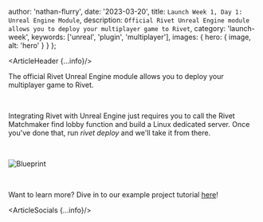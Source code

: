 
  author: 'nathan-flurry',
  date: '2023-03-20',
  title: `Launch Week 1, Day 1: Unreal Engine Module`,
  description: `Official Rivet Unreal Engine module allows you to deploy your multiplayer game to Rivet`,
  category: 'launch-week',
  keywords: ['unreal', 'plugin', 'multiplayer'], 
  images: {
    hero: {
      image,
      alt: 'hero'
    }
  }
};

<ArticleHeader {...info}/>

The official Rivet Unreal Engine module allows you to deploy your multiplayer game to Rivet.

‍

Integrating Rivet with Unreal Engine just requires you to call the Rivet Matchmaker find lobby function and build a Linux dedicated server. Once you've done that, run _rivet deploy_ and we'll take it from there.

‍

<Image src={imgBlueprint} alt='Blueprint' />

‍

Want to learn more? Dive in to our example project tutorial [here](/learn/unreal/tutorials/crash-course)!

<ArticleSocials {...info}/>
